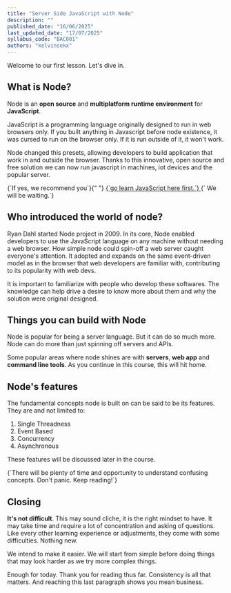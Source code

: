 ```yaml
---
title: "Server Side JavaScript with Node"
description: ""
published_date: "16/06/2025"
last_updated_date: "17/07/2025"
syllabus_code: "BAC001"
authors: "kelvinsekx"
---
```


Welcome to our first lesson. Let's dive in.

## What is Node?

Node is an **open source** and **multiplatform runtime environment** for **JavaScript**.

JavaScript is a programming language originally designed to run in web browsers only. If you built anything in Javascript before node existence, it was cursed to run on the browser only. If it is run outside of it, it won't work.

Node changed this presets, allowing developers to build application that work in and outside the browser. Thanks to this innovative, open source and free solution we can now run javascript in machines, iot devices and the popular server.

<AsideNote note="Is this your first time hearing about JavaScript?">
  <span>
    <span>{`If yes, we recommend you`}</span>{" "}
    <a href="https://web.dev/learn/javascript">
      {`go learn JavaScript here first.`}
    </a>
    <span> {` We will be waiting.`}</span>
  </span>
</AsideNote>

## Who introduced the world of node?

Ryan Dahl started Node project in 2009. In its core, Node enabled developers to use the JavaScript language on any machine without needing a web browser. How simple node could spin-off a web server caught everyone's attention. It adopted and expands on the same event-driven model as in the browser that web developers are familiar with, contributing to its popularity with web devs.

<AsideNote>
  It is important to familiarize with people who develop these softwares. The
  knowledge can help drive a desire to know more about them and why the solution
  were original designed.
</AsideNote>

## Things you can build with Node

Node is popular for being a server language. But it can do so much more. Node can do more than just spinning off servers and APIs.

Some popular areas where node shines are with **servers**, **web app** and **command line tools**. As you continue in this course, this will hit home.

## Node's features

The fundamental concepts node is built on can be said to be its features. They are and not limited to:

1. Single Threadness
2. Event Based
3. Concurrency
4. Asynchronous

These features will be discussed later in the course.

<AsideNote note="Just saw something that's confusing?">
  {`There will be plenty of time and opportunity to understand confusing concepts. Don't panic. Keep reading!`}
</AsideNote>

## Closing

**It's not difficult**. This may sound cliche, it is the right mindset to have. It may take time and require a lot of concentration and asking of questions. Like every other learning experience or adjustments, they come with some difficulties. Nothing new.

We intend to make it easier. We will start from simple before doing things that may look harder as we try more complex things.

Enough for today. Thank you for reading thus far. Consistency is all that matters. And reaching this last paragraph shows you mean business.
